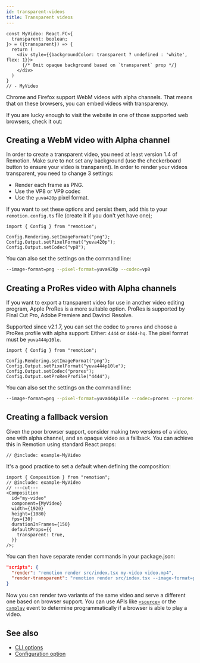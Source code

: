 ```yaml
---
id: transparent-videos
title: Transparent videos
---
```



```twoslash include example
const MyVideo: React.FC<{
  transparent: boolean;
}> = ({transparent}) => {
  return (
    <div style={{backgroundColor: transparent ? undefined : 'white', flex: 1}}>
      {/* Omit opaque background based on `transparent` prop */}
    </div>
  )
}
// - MyVideo
```

Chrome and Firefox support WebM videos with alpha channels. That means that on these browsers, you can embed videos with transparency.

If you are lucky enough to visit the website in one of those supported web browsers, check it out:

<TransparentVideoDemo />

## Creating a WebM video with Alpha channel

In order to create a transparent video, you need at least version 1.4 of Remotion. Make sure to not set any background (use the checkerboard button to ensure your video is transparent). In order to render your videos transparent, you need to change 3 settings:

- Render each frame as PNG.
- Use the VP8 or VP9 codec
- Use the `yuva420p` pixel format.

If you want to set these options and persist them, add this to your `remotion.config.ts` file (create it if you don't yet have one);

```tsx twoslash
import { Config } from "remotion";

Config.Rendering.setImageFormat("png");
Config.Output.setPixelFormat("yuva420p");
Config.Output.setCodec("vp8");
```

You can also set the settings on the command line:

```bash
--image-format=png --pixel-format=yuva420p --codec=vp8
```

## Creating a ProRes video with Alpha channels

If you want to export a transparent video for use in another video editing program, Apple ProRes is a more suitable option.
ProRes is supported by Final Cut Pro, Adobe Premiere and Davinci Resolve.

Supported since v2.1.7, you can set the codec to `prores` and choose a ProRes profile with alpha support: Either: `4444` or `4444-hq`. The pixel format must be `yuva444p10le`.

```tsx twoslash
import { Config } from "remotion";

Config.Rendering.setImageFormat("png");
Config.Output.setPixelFormat("yuva444p10le");
Config.Output.setCodec("prores");
Config.Output.setProResProfile("4444");
```

You can also set the settings on the command line:

```bash
--image-format=png --pixel-format=yuva444p10le --codec=prores --prores-profile=4444
```

## Creating a fallback version

Given the poor browser support, consider making two versions of a video, one with alpha channel, and an opaque video as a fallback. You can achieve this in Remotion using standard React props:

```tsx twoslash {1}
// @include: example-MyVideo
```

It's a good practice to set a default when defining the composition:

```tsx twoslash {7-9}
import { Composition } from "remotion";
// @include: example-MyVideo
// ---cut---
<Composition
  id="my-video"
  component={MyVideo}
  width={1920}
  height={1080}
  fps={30}
  durationInFrames={150}
  defaultProps={{
    transparent: true,
  }}
/>;
```

You can then have separate render commands in your package.json:

```json
"scripts": {
  "render": "remotion render src/index.tsx my-video video.mp4",
  "render-transparent": "remotion render src/index.tsx --image-format=png --pixel-format=yuva420p --codec=vp8 my-video video-transparent.webm"
}
```

Now you can render two variants of the same video and serve a different one
based on browser support. You can use APIs like [`<source>`](https://developer.mozilla.org/en-US/docs/Web/HTML/Element/source) or the [`canplay`](https://developer.mozilla.org/en-US/docs/Web/API/HTMLMediaElement/canplay_event) event to determine programmatically if a browser is able to play a video.

## See also

- [CLI options](/docs/cli)
- [Configuration option](/docs/config)
